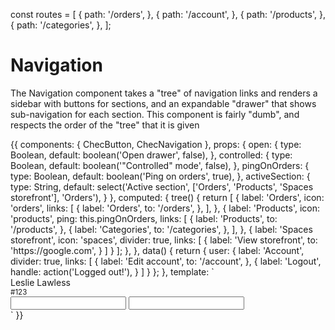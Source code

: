 const routes = [
  {
    path: '/orders',
  },
  {
    path: '/account',
  },
  {
    path: '/products',
  },
  {
    path: '/categories',
  },
];

<Meta title="Components/Navigation" component={ChecNavigation} />

# Navigation

The Navigation component takes a "tree" of navigation links and renders a sidebar with buttons for sections, and
an expandable "drawer" that shows sub-navigation for each section. This component is fairly "dumb", and respects
the order of the "tree" that it is given

<Props of={ChecNavigation} />

<Preview>
  <Story name="Default" decorators={[ StoryRouter({}, { routes })]}>
    {{
      components: {
        ChecButton,
        ChecNavigation
      },
      props: {
        open: {
          type: Boolean,
          default: boolean('Open drawer', false),
        },
        controlled: {
          type: Boolean,
          default: boolean('"Controlled" mode', false),
        },
        pingOnOrders: {
          type: Boolean,
          default: boolean('Ping on orders', true),
        },
        activeSection: {
          type: String,
          default: select('Active section', ['Orders', 'Products', 'Spaces storefront'], 'Orders'),
        }
      },
      computed: {
        tree() {
          return [
            {
              label: 'Orders',
              icon: 'orders',
              links: [
                {
                  label: 'Orders',
                  to: '/orders',
                },
              ],
            },
            {
              label: 'Products',
              icon: 'products',
              ping: this.pingOnOrders,
              links: [
                {
                  label: 'Products',
                  to: '/products',
                },
                {
                  label: 'Categories',
                  to: '/categories',
                },
              ],
            },
            {
              label: 'Spaces storefront',
              icon: 'spaces',
              divider: true,
              links: [
                {
                  label: 'View storefront',
                  to: 'https://google.com',
                }
              ]
            }
          ];
        },
      },
      data() {
        return {
          user: {
            label: 'Account',
            divider: true,
            links: [
              {
                label: 'Edit account',
                to: '/account',
              },
              {
                label: 'Logout',
                handle: action('Logged out!'),
              }
            ]
          }
        };
      },
      template: `
      <div class="w-full">
        <ChecNavigation
          :active-label="activeSection"
          :tree="tree"
          :user-section="user"
          :open="open"
          :controlled="controlled"
          homeLink="/"
        >
          <div class="h-12 flex items-center justify-between">
            <div class="leading-none">
              Leslie Lawless<br />
              <small class="text-gray-400 mt-1">#123</small>
            </div>
            <ChecButton icon="link" variant="small" @click.prevent tabindex="-1" />
          </div>
        </ChecNavigation>
        <input type="text" id="main" class="ml-32 border" />
        <input type="text" class="border" />
      </div>`
    }}
  </Story>
</Preview>
